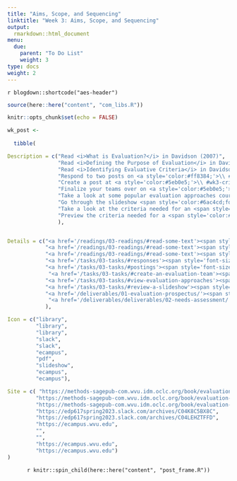```yaml
---
title: "Aims, Scope, and Sequencing"
linktitle: "Week 3: Aims, Scope, and Sequencing"
output:
  rmarkdown::html_document
menu:
  due:
    parent: "To Do List"
    weight: 3
type: docs
weight: 2
---
```


`r blogdown::shortcode("aes-header")`

```r
source(here::here("content", "com_libs.R"))
```

```r
knitr::opts_chunk$set(echo = FALSE)
```

```r
wk_post <- 
  
  tibble(

Description = c("Read <i>What is Evaluation?</i> in Davidson (2007)",
                "Read <i>Defining the Purpose of Evaluation</i> in Davidson (2007)",
                "Read <i>Identifying Evaluative Criteria</i> in Davidson (2007)",
                "Respond to two posts on <a style='color:#ff8384;'>\\ #wk2-rethinking-the-way-you-think</a>",
                "Create a post at <a style='color:#5eb0e5;'>\\ #wk3-criteria</a> based on the readings",
                "Finalize your teams over on <a style='color:#5eb0e5;'>\\ #wk2-talk-about-logistics</a> and submit a completed file to eCampus",
                "Take a look at some popular evaluation approaches courtesy of the CDC",
                "Go through the slideshow <span style='color:#6ac4cd;font-weight:bold'>What the Hell is Program Evaluation?</span>",
                "Take a look at the criteria needed for an <span style='color:#52bf90; font-weight:bold;'>Evaluation Prospectus</span> due at the <i><b>end of next week!</b></i>",
                "Preview the criteria needed for a <span style='color:#52bf90; font-weight:bold;'>Needs Assessment</span> due at the <i><b>end of week 7</b></i>"
                ),


Details = c("<a href='/readings/03-readings/#read-some-text'><span style='font-size: 25px; color: #89cff0;'><i class='fas fa-info-circle'></i></span></a>",
            "<a href='/readings/03-readings/#read-some-text'><span style='font-size: 25px; color: #89cff0;'><i class='fas fa-info-circle'></i></span></a>",
            "<a href='/readings/03-readings/#read-some-text'><span style='font-size: 25px; color: #89cff0;'><i class='fas fa-info-circle'></i></span></a>",
            "<a href='/tasks/03-tasks/#responses'><span style='font-size: 25px; color: #89cff0;'><i class='fas fa-info-circle'></i></span></a>",
            "<a href='/tasks/03-tasks/#postings'><span style='font-size: 25px; color: #89cff0;'><i class='fas fa-info-circle'></i></span></a>",
             "<a href='/tasks/03-tasks/#create-an-evaluation-team'><span style='font-size: 25px; color: #89cff0;'><i class='fas fa-info-circle'></i></span></a>",
            "<a href='/tasks/03-tasks/#view-evaluation-approaches'><span style='font-size: 25px; color: #89cff0;'><i class='fas fa-info-circle'></i></span></a>",
            "<a href='/tasks/03-tasks/#review-a-slideshow'><span style='font-size: 25px; color: #89cff0;'><i class='fas fa-info-circle'></i></span></a>",
            "<a href='/deliverables/01-evaluation-prospectus/'><span style='font-size: 25px; color: #89cff0;'><i class='fas fa-info-circle'></i></span></a>",
             "<a href='/deliverables/deliverables/02-needs-assessment/'><span style='font-size: 25px; color: #89cff0;'><i class='fas fa-info-circle'></i></span></a>"
            ),

Icon = c("library",
         "library",
         "library",
         "slack",
         "slack",
         "ecampus",
         "pdf",
         "slideshow",
         "ecampus",
         "ecampus"),

Site = c( "https://methods-sagepub-com.wvu.idm.oclc.org/book/evaluation-methodology-basics/n1.xml",
         "https://methods-sagepub-com.wvu.idm.oclc.org/book/evaluation-methodology-basics/n2.xml",
         "https://methods-sagepub-com.wvu.idm.oclc.org/book/evaluation-methodology-basics/n3.xml",
         "https://edp617spring2023.slack.com/archives/C04K8C5BX8C",
         "https://edp617spring2023.slack.com/archives/C04LEHZTFFD",
         "https://ecampus.wvu.edu",
         "",
         "",
         "https://ecampus.wvu.edu",
         "https://ecampus.wvu.edu")
)
```

<center>
`r knitr::spin_child(here::here("content", "post_frame.R"))`
</center>
